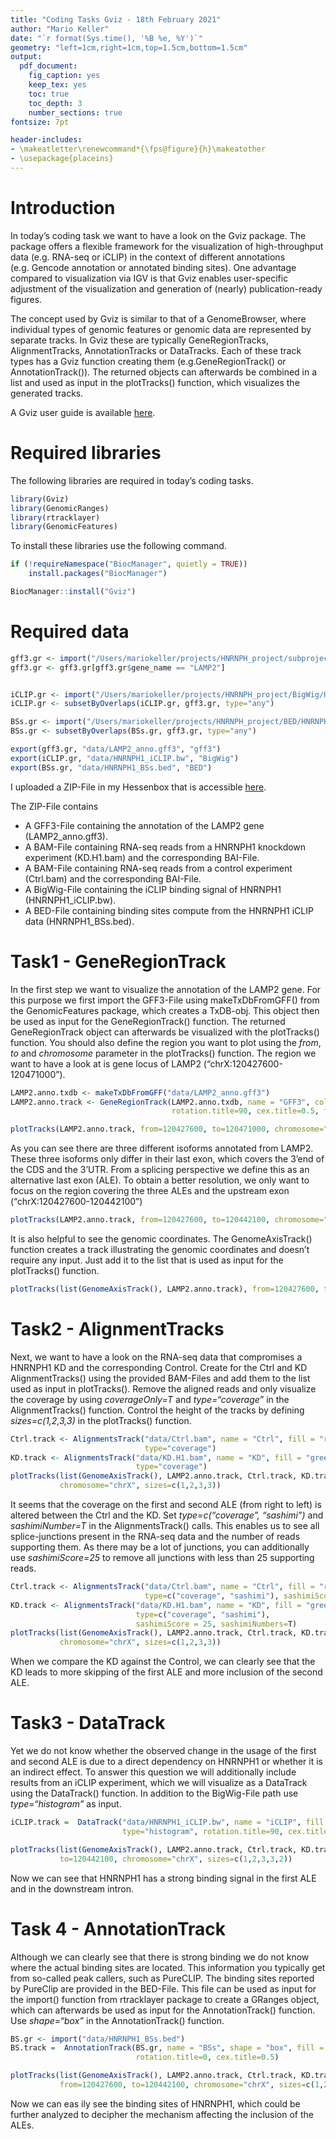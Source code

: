 ```yaml
---
title: "Coding Tasks Gviz - 18th February 2021"
author: "Mario Keller"
date: "`r format(Sys.time(), '%B %e, %Y')`"
geometry: "left=1cm,right=1cm,top=1.5cm,bottom=1.5cm"
output:
  pdf_document:
    fig_caption: yes
    keep_tex: yes
    toc: true
    toc_depth: 3
    number_sections: true
fontsize: 7pt

header-includes:
- \makeatletter\renewcommand*{\fps@figure}{h}\makeatother
- \usepackage{placeins}
---
```


\pagebreak



# Introduction

In today's coding task we want to have a look on the Gviz package. The package offers a flexible framework for the visualization of high-throughput data (e.g. RNA-seq or iCLIP) in the context of different annotations (e.g. Gencode annotation or annotated binding sites). One advantage compared to visualization via IGV is that Gviz enables user-specific adjustment of the visualization and generation of (nearly) publication-ready figures.    

The concept used by Gviz is similar to that of a GenomeBrowser, where individual types of genomic features or genomic data are represented by separate tracks. In Gviz these are typically GeneRegionTracks, AlignmentTracks, AnnotationTracks or DataTracks. Each of these track types has a Gviz function creating them (e.g.GeneRegionTrack() or AnnotationTrack()). The returned objects can afterwards be combined in a list and used as input in the plotTracks() function, which visualizes the generated tracks. 

A Gviz user guide is available [here](https://bioconductor.org/packages/release/bioc/vignettes/Gviz/inst/doc/Gviz.html).

# Required libraries

The following libraries are required in today's coding tasks.

```r
library(Gviz)
library(GenomicRanges)
library(rtracklayer)
library(GenomicFeatures)
```

To install these libraries use the following command.

```r
if (!requireNamespace("BiocManager", quietly = TRUE))
    install.packages("BiocManager")

BiocManager::install("Gviz")
```

# Required data

```r
gff3.gr <- import("/Users/mariokeller/projects/HNRNPH_project/subprojects/MAJIQ/data/gencode.v25.chr_patch_hapl_scaff.annotation_filtered.sorted.gff3")
gff3.gr <- gff3.gr[gff3.gr$gene_name == "LAMP2"]


iCLIP.gr <- import("/Users/mariokeller/projects/HNRNPH_project/BigWig/HNRNPH_Xlinks_merge_minus.bw")
iCLIP.gr <- subsetByOverlaps(iCLIP.gr, gff3.gr, type="any")

BSs.gr <- import("/Users/mariokeller/projects/HNRNPH_project/BED/HNRNPH_BSs.BED")
BSs.gr <- subsetByOverlaps(BSs.gr, gff3.gr, type="any")

export(gff3.gr, "data/LAMP2_anno.gff3", "gff3")
export(iCLIP.gr, "data/HNRNPH1_iCLIP.bw", "BigWig")
export(BSs.gr, "data/HNRNPH1_BSs.bed", "BED")

```

I uploaded a ZIP-File in my Hessenbox that is accessible [here](https://hessenbox-a10.rz.uni-frankfurt.de/getlink/fi7ow1DN14DEs69WFoCaT2YJ/data.zip).

The ZIP-File contains

* A GFF3-File containing the annotation of the LAMP2 gene (LAMP2_anno.gff3).
* A BAM-File containing RNA-seq reads from a HNRNPH1 knockdown experiment (KD.H1.bam) and the corresponding BAI-File.
* A BAM-File containing RNA-seq reads from a control experiment (Ctrl.bam) and the corresponding BAI-File.
* A BigWig-File containing the iCLIP binding signal of HNRNPH1 (HNRNPH1_iCLIP.bw).
* A BED-File containing binding sites compute from the HNRNPH1 iCLIP data (HNRNPH1_BSs.bed).

\pagebreak

# Task1 - GeneRegionTrack

In the first step we want to visualize the annotation of the LAMP2 gene. For this purpose we first import the GFF3-File using makeTxDbFromGFF() from the GenomicFeatures package, which creates a TxDB-obj. This object then be used as input for the GeneRegionTrack() function. The returned GeneRegionTrack object can afterwards be visualized with the plotTracks() function. You should also define the region you want to plot using the *from*, *to* and *chromosome* parameter in the plotTracks() function. The region we want to have a look at is gene locus of LAMP2 ("chrX:120427600-120471000").

```r
LAMP2.anno.txdb <- makeTxDbFromGFF("data/LAMP2_anno.gff3")
LAMP2.anno.track <- GeneRegionTrack(LAMP2.anno.txdb, name = "GFF3", col = "black", fill = "#707070",
                                    rotation.title=90, cex.title=0.5, frame=T)

plotTracks(LAMP2.anno.track, from=120427600, to=120471000, chromosome="chrX")
```
\FloatBarrier

As you can see there are three different isoforms annotated from LAMP2. These three isoforms only differ in their last exon, which covers the 3'end of the CDS and the 3'UTR. From a splicing perspective we define this as an alternative last exon (ALE). To obtain a better resolution, we only want to focus on the region covering the three ALEs and the upstream exon ("chrX:120427600-120442100") 

```r
plotTracks(LAMP2.anno.track, from=120427600, to=120442100, chromosome="chrX")
```

\FloatBarrier

It is also helpful to see the genomic coordinates. The GenomeAxisTrack() function creates a track illustrating the genomic coordinates and doesn't require any input. Just add it to the list that is used as input for the plotTracks() function.

```r
plotTracks(list(GenomeAxisTrack(), LAMP2.anno.track), from=120427600, to=120442100, chromosome="chrX")
```

\FloatBarrier
\pagebreak

# Task2 - AlignmentTracks

Next, we want to have a look on the RNA-seq data that compromises a HNRNPH1 KD and the corresponding Control. Create for the Ctrl and KD AlignmentTracks() using the provided BAM-Files and add them to the list used as input in plotTracks(). Remove the aligned reads and only visualize the coverage by using *coverageOnly=T* and *type="coverage"* in the AlignmentTracks() function. Control the height of the tracks by defining *sizes=c(1,2,3,3)* in the plotTracks() function.  

```r
Ctrl.track <- AlignmentsTrack("data/Ctrl.bam", name = "Ctrl", fill = "red", cex.title=0.5, coverageOnly=T,
                              type="coverage")
KD.track <- AlignmentsTrack("data/KD.H1.bam", name = "KD", fill = "green", cex.title=0.5, coverageOnly=T,
                            type="coverage")
plotTracks(list(GenomeAxisTrack(), LAMP2.anno.track, Ctrl.track, KD.track), from=120427600, to=120442100,
           chromosome="chrX", sizes=c(1,2,3,3))
```

It seems that the coverage on the first and second ALE (from right to left) is altered between the Ctrl and the KD. Set *type=c("coverage", "sashimi")* and *sashimiNumber=T* in the AlignmentsTrack() calls. This enables us to see all splice-junctions present in the RNA-seq data and the number of reads supporting them. As there may be a lot of junctions, you can additionally use *sashimiScore=25* to remove all junctions with less than 25 supporting reads. 


```r
Ctrl.track <- AlignmentsTrack("data/Ctrl.bam", name = "Ctrl", fill = "red", cex.title=0.5, coverageOnly=T,
                              type=c("coverage", "sashimi"), sashimiScore = 25, sashimiNumbers=T)
KD.track <- AlignmentsTrack("data/KD.H1.bam", name = "KD", fill = "green", cex.title=0.5, coverageOnly=T,
                            type=c("coverage", "sashimi"),
                            sashimiScore = 25, sashimiNumbers=T)
plotTracks(list(GenomeAxisTrack(), LAMP2.anno.track, Ctrl.track, KD.track), from=120427600, to=120442100,
           chromosome="chrX", sizes=c(1,2,3,3))
```

\FloatBarrier

When we compare the KD against the Control, we can clearly see that the KD leads to more skipping of the first ALE and more inclusion of the second ALE.

\pagebreak

# Task3 - DataTrack

Yet we do not know whether the observed change in the usage of the first and second ALE is due to a direct dependency on HNRNPH1 or whether it is an indirect effect. To answer this question we will additionally include results from an iCLIP experiment, which we will visualize as a DataTrack using the DataTrack() function. In addition to the BigWig-File path use *type="histogram"* as input.

```r
iCLIP.track =  DataTrack("data/HNRNPH1_iCLIP.bw", name = "iCLIP", fill = "blue", col.histogram = "blue",
                         type="histogram", rotation.title=90, cex.title=0.5, , frame=TRUE)

plotTracks(list(GenomeAxisTrack(), LAMP2.anno.track, Ctrl.track, KD.track, iCLIP.track), from=120427600,
           to=120442100, chromosome="chrX", sizes=c(1,2,3,3,2))
```

Now we can see that HNRNPH1 has a strong binding signal in the first ALE and in the downstream intron. 

\pagebreak

# Task 4 - AnnotationTrack

Although we can clearly see that there is strong binding we do not know where the actual binding sites are located. This information you typically get from so-called peak callers, such as PureCLIP. The binding sites reported by PureClip are provided in the BED-File. This file can be used as input for the import() function from rtracklayer package to create a GRanges object, which can afterwards be used as input for the AnnotationTrack() function. Use *shape="box"* in the AnnotationTrack() function. 

```r
BS.gr <- import("data/HNRNPH1_BSs.bed")
BS.track =  AnnotationTrack(BS.gr, name = "BSs", shape = "box", fill = "blue", col = "black", lwd = 0.5,
                            rotation.title=0, cex.title=0.5)

plotTracks(list(GenomeAxisTrack(), LAMP2.anno.track, Ctrl.track, KD.track, iCLIP.track, BS.track),
           from=120427600, to=120442100, chromosome="chrX", sizes=c(1,2,3,3,2,2))
```
Now we can eas  ily see the binding sites of HNRNPH1, which could be further analyzed to decipher the mechanism affecting the inclusion of the ALEs.